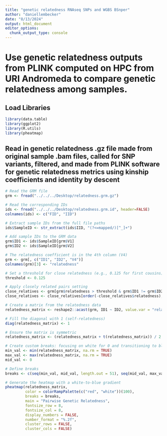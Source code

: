 ```yaml
---
title: "genetic relatedness RNAseq SNPs and WGBS BSnper"
author: "daniellembecker"
date: "8/13/2024"
output: html_document
editor_options: 
  chunk_output_type: console
---
```


# Use genetic relatedness outputs from PLINK computed on HPC from URI Andromeda to compare genetic relatedness among samples. 

## Load Libraries
```r
library(data.table)
library(ggplot2)
library(R.utils)
library(pheatmap)
```

## Read in genetic relatedness .gz file made from original sample .bam files, called for SNP variants, filtered, and made from PLINK software for genetic relatedness metrics using kinship coefficients and identity by descent
```r
# Read the GRM file
grm <- fread("../../../Desktop/relatedness.grm.gz")

# Read the corresponding IDs
ids <- fread("../../../Desktop/relatedness.grm.id", header=FALSE)
colnames(ids) <- c("FID", "IID")

# Extract sample IDs from the full file paths
ids$SampleID <- str_extract(ids$IID, "(?<=mapped/)[^_]+")

# Add sample IDs to the GRM data
grm$ID1 <- ids$SampleID[grm$V1]
grm$ID2 <- ids$SampleID[grm$V2]

# The relatedness coefficient is in the 4th column (V4)
grm <- grm[, c("ID1", "ID2", "V4")]
colnames(grm)[3] <- "relatedness"

# Set a threshold for close relatedness (e.g., 0.125 for first cousins)
threshold <- 0.125

# Apply closely related pairs setting
close_relatives <- grm[grm$relatedness > threshold & grm$ID1 != grm$ID2, ]
close_relatives <- close_relatives[order(-close_relatives$relatedness), ]

# Create a matrix from the relatedness data
relatedness_matrix <- reshape2::acast(grm, ID1 ~ ID2, value.var = "relatedness")

# Fill the diagonal with 1 (self-relatedness)
diag(relatedness_matrix) <- 1

# Ensure the matrix is symmetric
relatedness_matrix <- (relatedness_matrix + t(relatedness_matrix)) / 2

# Create custom breaks: focusing on white for 0 and transitioning to blue for higher values
min_val <- min(relatedness_matrix, na.rm = TRUE)
max_val <- max(relatedness_matrix, na.rm = TRUE)
mid_val <- 0

# Define breaks
breaks <- c(seq(min_val, mid_val, length.out = 51), seq(mid_val, max_val, length.out = 50)[-1])

# Generate the heatmap with a white-to-blue gradient
pheatmap(relatedness_matrix,
         color = colorRampPalette(c("red", "white"))(100),
         breaks = breaks,
         main = "Pairwise Genetic Relatedness",
         fontsize_row = 8,
         fontsize_col = 8,
         display_numbers = FALSE,
         number_format = "%.2f",
         cluster_rows = FALSE,
         cluster_cols = FALSE)



```

